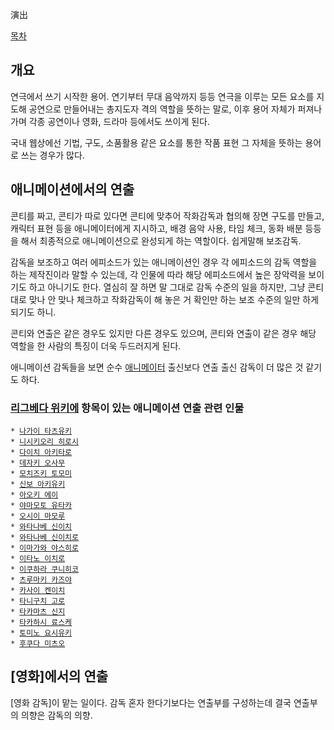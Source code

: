 演出

[[목차]]

== 개요 ==
연극에서 쓰기 시작한 용어. 연기부터 무대 음악까지 등등 연극을 이루는 모든 요소를 지도해 공연으로 만들어내는 총지도자 격의 역할을 뜻하는 말로, 이후 용어 자체가 퍼져나가며 각종 공연이나 영화, 드라마 등에서도 쓰이게 된다.

국내 웹상에선  기법, 구도, 소품활용 같은 요소를 통한 작품 표현 그 자체을 뜻하는 용어로 쓰는 경우가 많다.

== 애니메이션에서의 연출 ==
콘티를 짜고, 콘티가 따로 있다면 콘티에 맞추어 작화감독과 협의해 장면 구도를 만들고, 캐릭터 표현 등을 애니메이터에게 지시하고, 배경 음악 사용, 타임 체크, 동화 배분 등등을 해서 최종적으로 애니메이션으로 완성되게 하는 역할이다. 쉽게말해 보조감독.

감독을 보조하고 여러 에피소드가 있는 애니메이션인 경우 각 에피소드의 감독 역할을 하는 제작진이라 말할 수 있는데, 각 인물에 따라 해당 에피소드에서 높은 장악력을 보이기도 하고 아니기도 한다. 열심히 잘 하면 말 그대로 감독 수준의 일을 하지만, 그냥 콘티 대로 맞나 안 맞나 체크하고 작화감독이 해 놓은 거 확인만 하는 보조 수준의 일만 하게 되기도 하니.

콘티와 연출은 같은 경우도 있지만 다른 경우도 있으며, 콘티와 연출이 같은 경우 해당 역할을 한 사람의 특징이 더욱 두드러지게 된다.

애니메이션 감독들을 보면 순수 [[애니메이터]] 출신보다 연출 출신 감독이 더 많은 것 같기도 하다.

=== [[리그베다 위키]]에 항목이 있는 애니메이션 연출 관련 인물 ===
 * [[나가이 타츠유키]]
 * [[니시키오리 히로시]]
 * [[다이치 아키타로]]
 * [[데자키 오사무]]
 * [[모치즈키 토모미]]
 * [[신보 아키유키]]
 * [[아오키 에이]]
 * [[야마모토 유타카]]
 * [[오시이 마모루]]
 * [[와타나베 신이치]]
 * [[와타나베 신이치로]]
 * [[이마가와 야스히로]]
 * [[이타노 이치로]]
 * [[이쿠하라 쿠니히코]]
 * [[츠루마키 카즈야]]
 * [[카사이 켄이치]]
 * [[타니구치 고로]]
 * [[타카마츠 신지]]
 * [[타카하시 료스케]]
 * [[토미노 요시유키]]
 * [[후쿠다 미츠오]]

== [영화]에서의 연출 ==
[영화 감독]이 맡는 일이다. 감독 혼자 한다기보다는 연출부를 구성하는데 결국 연출부의 의향은 감독의 의향.
